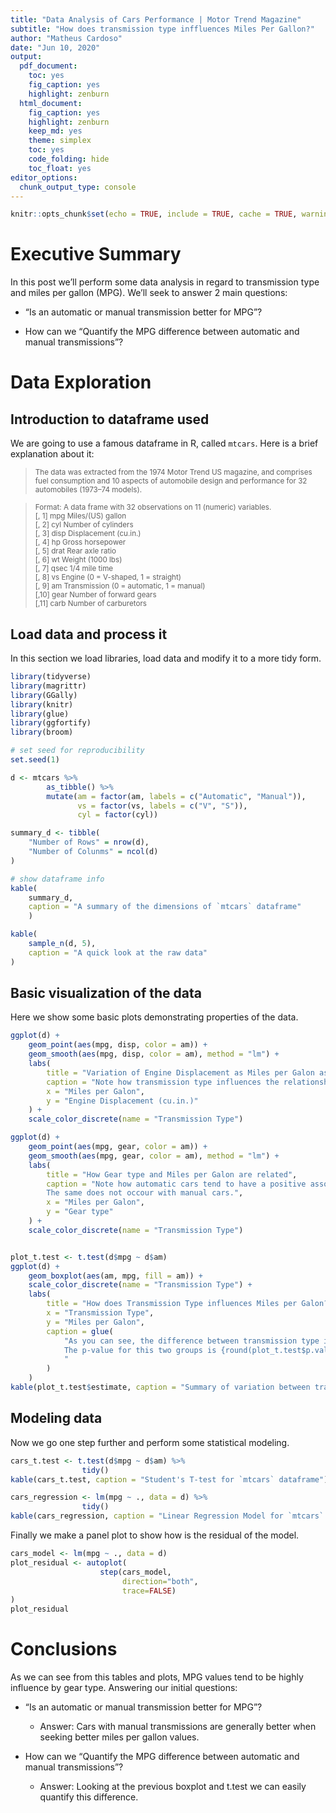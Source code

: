```yaml
---
title: "Data Analysis of Cars Performance | Motor Trend Magazine"
subtitle: "How does transmission type inffluences Miles Per Gallon?"
author: "Matheus Cardoso"
date: "Jun 10, 2020"
output: 
  pdf_document: 
    toc: yes
    fig_caption: yes
    highlight: zenburn
  html_document: 
    fig_caption: yes
    highlight: zenburn
    keep_md: yes
    theme: simplex
    toc: yes
    code_folding: hide
    toc_float: yes
editor_options: 
  chunk_output_type: console
---
```


```r
knitr::opts_chunk$set(echo = TRUE, include = TRUE, cache = TRUE, warning = FALSE, message = FALSE)
```

# Executive Summary

In this post we'll perform some data analysis in regard to transmission type and miles per gallon (MPG).
We'll seek to answer 2 main questions:

 - “Is an automatic or manual transmission better for MPG”? 
 
 - How can we "Quantify the MPG difference between automatic and manual transmissions"?

# Data Exploration

## Introduction to dataframe used

We are going to use a famous dataframe in R, called `mtcars`.
Here is a brief explanation about it:

><sub>The data was extracted from the 1974 Motor Trend US magazine, and comprises fuel consumption and 10 aspects of automobile design and performance for 32 automobiles (1973–74 models).</sub>

><sub>Format:
A data frame with 32 observations on 11 (numeric) variables.
<br />[, 1]	mpg	Miles/(US) gallon
<br />[, 2]	cyl	Number of cylinders
<br />[, 3]	disp	Displacement (cu.in.)
<br />[, 4]	hp	Gross horsepower
<br />[, 5]	drat	Rear axle ratio
<br />[, 6]	wt	Weight (1000 lbs)
<br />[, 7]	qsec	1/4 mile time
<br />[, 8]	vs	Engine (0 = V-shaped, 1 = straight)
<br />[, 9]	am	Transmission (0 = automatic, 1 = manual)
<br />[,10]	gear	Number of forward gears
<br />[,11]	carb	Number of carburetors</sub>


## Load data and process it

In this section we load libraries, load data and modify it to a more tidy form.

```r
library(tidyverse)
library(magrittr)
library(GGally)
library(knitr)
library(glue)
library(ggfortify)
library(broom)

# set seed for reproducibility
set.seed(1)

d <- mtcars %>%
        as_tibble() %>% 
        mutate(am = factor(am, labels = c("Automatic", "Manual")),
               vs = factor(vs, labels = c("V", "S")),
               cyl = factor(cyl))

summary_d <- tibble(
    "Number of Rows" = nrow(d),
    "Number of Colunms" = ncol(d)
)

# show dataframe info
kable(
    summary_d,
    caption = "A summary of the dimensions of `mtcars` dataframe"
    )

kable(
    sample_n(d, 5),
    caption = "A quick look at the raw data"
)
```


## Basic visualization of the data

Here we show some basic plots demonstrating properties of the data.


```r

ggplot(d) +
    geom_point(aes(mpg, disp, color = am)) +
    geom_smooth(aes(mpg, disp, color = am), method = "lm") +
    labs(
        title = "Variation of Engine Displacement as Miles per Galon as increases",
        caption = "Note how transmission type influences the relationship",
        x = "Miles per Galon",
        y = "Engine Displacement (cu.in.)"
    ) +
    scale_color_discrete(name = "Transmission Type")

ggplot(d) +
    geom_point(aes(mpg, gear, color = am)) +
    geom_smooth(aes(mpg, gear, color = am), method = "lm") +
    labs(
        title = "How Gear type and Miles per Galon are related",
        caption = "Note how automatic cars tend to have a positive association between Miles per Galon and Gear.
        The same does not occour with manual cars.",
        x = "Miles per Galon",
        y = "Gear type"
    ) +
    scale_color_discrete(name = "Transmission Type")


plot_t.test <- t.test(d$mpg ~ d$am)
ggplot(d) +
    geom_boxplot(aes(am, mpg, fill = am)) +
    scale_color_discrete(name = "Transmission Type") +
    labs(
        title = "How does Transmission Type influences Miles per Galon?",
        x = "Transmission Type",
        y = "Miles per Galon",
        caption = glue(
            "As you can see, the difference between transmission type is quite large.
            The p-value for this two groups is {round(plot_t.test$p.value, 3)}
            "
        )
    )
kable(plot_t.test$estimate, caption = "Summary of variation between transmission types")
```

## Modeling data

Now we go one step further and perform some statistical modeling.

```r

cars_t.test <- t.test(d$mpg ~ d$am) %>% 
                tidy()
kable(cars_t.test, caption = "Student's T-test for `mtcars` dataframe")

cars_regression <- lm(mpg ~ ., data = d) %>%
                tidy()
kable(cars_regression, caption = "Linear Regression Model for `mtcars` dataframe")

```

Finally we make a panel plot to show how is the residual of the model. 

```r

cars_model <- lm(mpg ~ ., data = d)
plot_residual <- autoplot(
                    step(cars_model,
                         direction="both",
                         trace=FALSE)
)
plot_residual

```


# Conclusions

As we can see from this tables and plots, MPG values tend to be highly influence by gear type.
Answering our initial questions:

 - “Is an automatic or manual transmission better for MPG”? 
 
    - Answer: Cars with manual transmissions are generally better when seeking better miles per gallon values.
 
 
 - How can we "Quantify the MPG difference between automatic and manual transmissions"?

    - Answer: Looking at the previous boxplot and t.test we can easily quantify this difference.
